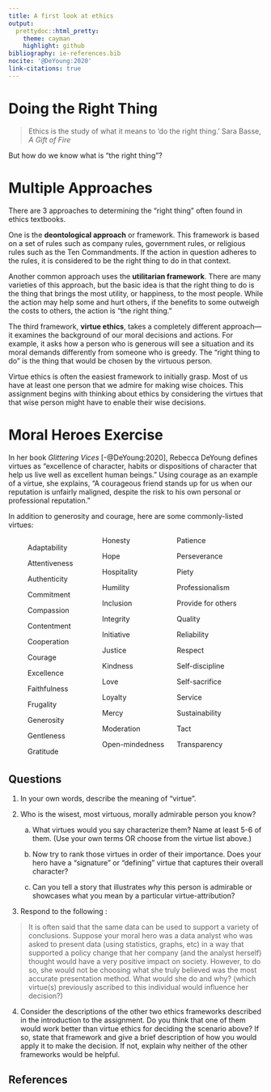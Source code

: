 ```yaml
---
title: A first look at ethics
output: 
  prettydoc::html_pretty:
    theme: cayman
    highlight: github
bibliography: ie-references.bib
nocite: '@DeYoung:2020'
link-citations: true
---
```


# Doing the Right Thing

> Ethics is the study of what it means to 'do the right thing.' 
> Sara Basse, *A Gift of Fire*

But how do we know what is "the right thing"?

# Multiple Approaches

There are 3 approaches to determining the "right thing" often found in
ethics textbooks.

One is the **deontological approach** or framework. This framework is
based on a set of rules such as company rules, government rules, or
religious rules such as the Ten Commandments. If the action in question
adheres to the rules, it is considered to be the right thing to do in
that context.

Another common approach uses the **utilitarian framework**. There are
many varieties of this approach, but the basic idea is that the right
thing to do is the thing that brings the most utility, or happiness, to
the most people. While the action may help some and hurt others, if the
benefits to some outweigh the costs to others, the action is “the right
thing.”

The third framework, **virtue ethics**, takes a completely different
approach—it examines the background of our moral decisions and actions.
For example, it asks how a person who is generous will see a situation
and its moral demands differently from someone who is greedy. The "right
thing to do" is the thing that would be chosen by the virtuous person.

Virtue ethics is often the easiest framework to initially grasp. Most of
us have at least one person that we admire for making wise choices. This
assignment begins with thinking about ethics by considering the virtues
that that wise person might have to enable their wise decisions.

# Moral Heroes Exercise

In her book *Glittering Vices* [-@DeYoung:2020], Rebecca DeYoung defines virtues as
"excellence of character, habits or dispositions of character that help
us live well as excellent human beings." Using courage as an example of
a virtue, she explains, "A courageous friend stands up for us when our
reputation is unfairly maligned, despite the risk to his own personal or
professional reputation."

In addition to generosity and courage, here are some commonly-listed
virtues:

<div style="columns: 3; width: 85%; margin:auto" >
Adaptability

Attentiveness

Authenticity

Commitment

Compassion

Contentment

Cooperation

Courage

Excellence

Faithfulness

Frugality

Generosity

Gentleness

Gratitude

Honesty

Hope

Hospitality

Humility

Inclusion

Integrity

Initiative

Justice

Kindness

Love

Loyalty

Mercy

Moderation


Open-mindedness

Patience

Perseverance

Piety

Professionalism

Provide for others

Quality

Reliability

Respect

Self-discipline

Self-sacrifice 

Service

Sustainability

Tact

Transparency
</div>

## Questions

1. In your own words, describe the meaning of "virtue".

2. Who is the wisest, most virtuous, morally admirable person you know?

    a. What virtues would you say characterize them?
Name at least 5-6 of them. (Use your own terms OR choose from the
virtue list above.)

    b. Now try to rank those virtues in order of their importance. Does
    your hero have a “signature” or “defining” virtue that captures
    their overall character?

    c. Can you tell a story that illustrates *why* this person is
    admirable or showcases what you mean by a particular
    virtue-attribution?

3. Respond to the following :

> It is often said that the same data can be used to support a
        variety of conclusions. Suppose your moral hero was a data
        analyst who was asked to present data (using statistics,
        graphs, etc) in a way that supported a policy change that her
        company (and the analyst herself) thought would have a very
        positive impact on society. However, to do so, she would not
        be choosing what she truly believed was the most accurate
        presentation method. What would she do and why? (which
        virtue(s) previously ascribed to this individual would
        influence her decision?)

4. Consider the descriptions of the other two ethics frameworks
    described in the introduction to the assignment. Do you think that
    one of them would work better than virtue ethics for deciding the
    scenario above? If so, state that framework and give a
    brief description of how you would apply it to make the decision.
    If not, explain why neither of the other frameworks would be
    helpful.
    
## References